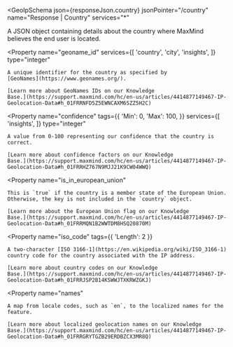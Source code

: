 
<GeoIpSchema
  json={responseJson.country}
  jsonPointer="/country"
  name="Response | Country"
  services="*"
>
  A JSON object containing details about the country where MaxMind believes the
  end user is located.

  <Property
    name="geoname_id"
    services={[
      'country',
      'city',
      'insights',
    ]}
    type="integer"
  >
    A unique identifier for the country as specified by
    [GeoNames](https://www.geonames.org/).

    [Learn more about GeoNames IDs on our Knowledge
    Base.](https://support.maxmind.com/hc/en-us/articles/4414877149467-IP-Geolocation-Data#h_01FRRNFD5Z5EWNCAXM6SZZ5H2C)
  </Property>

  <Property
    name="confidence"
    tags={{
      'Min': 0,
      'Max': 100,
    }}
    services={[
      'insights',
    ]}
    type="integer"
  >
    A value from 0-100 representing our confidence that the country is correct.

    [Learn more about confidence factors on our Knowledge
    Base.](https://support.maxmind.com/hc/en-us/articles/4414877149467-IP-Geolocation-Data#h_01FRRHZ767N9MJJ21K9CW04WWQ)
  </Property>

  <Property
    name="is_in_european_union"
  >
    This is `true` if the country is a member state of the European Union.
    Otherwise, the key is not included in the `country` object.

    [Learn more about the European Union flag on our Knowledge
    Base.](https://support.maxmind.com/hc/en-us/articles/4414877149467-IP-Geolocation-Data#h_01FRRMQN1B2WWTDM8HSQ20870M)
  </Property>

  <Property
    name="iso_code"
    tags={{
      'Length': 2
    }}
  >
    A two-character [ISO 3166-1](https://en.wikipedia.org/wiki/ISO_3166-1)
    country code for the country associated with the IP address.

    [Learn more about country codes on our Knowledge
    Base.](https://support.maxmind.com/hc/en-us/articles/4414877149467-IP-Geolocation-Data#h_01FRRJSP2B14KSWWJTXKRWZGKJ)
  </Property>

  <Property
    name="names"
  >
    A map from locale codes, such as `en`, to the localized names for the
    feature.

    [Learn more about localized geolocation names on our Knowledge
    Base.](https://support.maxmind.com/hc/en-us/articles/4414877149467-IP-Geolocation-Data#h_01FRRGRYTGZB29ERDBZCX3MR8Q)
  </Property>
</GeoIpSchema>
